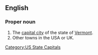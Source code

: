 ==English==
{{wikipedia}}

===Proper noun===
{{en-proper-noun}}

# The [[capital city]] of the state of [[Vermont]].
# Other towns in the USA or UK.

[[Category:US State Capitals]]